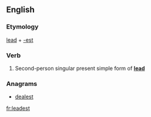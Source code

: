 ==English==

===Etymology===
[[lead]] + [[-est]]

===Verb===
{{en-verb form}}

# {{archaic}} Second-person singular present simple form of '''[[lead]]'''

===Anagrams===
* [[dealest#English|dealest]]

[[fr:leadest]]